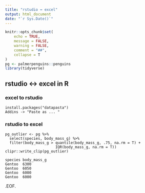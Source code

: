 ```yaml
---
title: "rstudio ↔ excel"
output: html_document
date: "`r Sys.Date()`"
---
```


```r
knitr::opts_chunk$set(
	echo = TRUE,
	message = FALSE,
	warning = FALSE,
	comment = "##",
	collapse = T
)
pg <- palmerpenguins::penguins
library(tidyverse)
```

## rstudio ↔ excel in R

### excel to rstudio

```
install.packages("datapasta")
Addins -> "Paste as ... "
```

### rstudio to excel

```
pg_outlier <- pg %>% 
  select(species, body_mass_g) %>% 
  filter(body_mass_g > quantile(body_mass_g, .75, na.rm = T) + 
                       IQR(body_mass_g, na.rm = T))
clipr::write_clip(pg_outlier)
```

```
species	body_mass_g
Gentoo	6300
Gentoo	6050
Gentoo	6000
Gentoo	6000
```

.EOF.